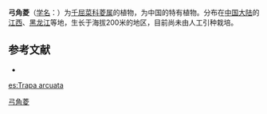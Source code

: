 {{Speciesbox
| name = 弓角菱
| status = 
| status_system = 
| image =
| genus = Trapa
| species = arcuata
| authority = S. H. Li et Y. L. Chang
}}

'''弓角菱'''（[[学名|学名]]：{{lang|la|''Trapa arcuata''}}）为[[千屈菜科|千屈菜科]][[菱属|菱属]]的植物，为中国的特有植物。分布在[[中国大陆|中国大陆]]的[[江西|江西]]、[[黑龙江|黑龙江]]等地，生长于海拔200米的地区，目前尚未由人工引种栽培。

== 参考文献 ==
<div class="references-small">
* {{cite web| url =http://www.bioinfo.cn/db05/KmzwSpecies.php?action=view&id=22520| title =弓角菱| work =《中国高等植物数据库全库》| publisher =中国科学院微生物研究所| author =昆明植物研究所| accessdate =2009-02-25| deadurl =yes| archiveurl =https://web.archive.org/web/20160305013304/http://www.bioinfo.cn/db05/KmzwSpecies.php?action=view&id=22520| archivedate =2016-03-05}}
</div>
{{Taxonbar|from=Q11066269}}

[[Category:菱属|弓角菱]]


{{植物小作品}}

[[es:Trapa_arcuata|es:Trapa arcuata]]